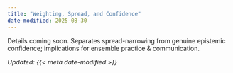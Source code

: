```yaml
---
title: "Weighting, Spread, and Confidence"
date-modified: 2025-08-30
---
```


Details coming soon. Separates spread-narrowing from genuine epistemic confidence; implications for ensemble practice & communication.

*Updated: {{< meta date-modified >}}*

